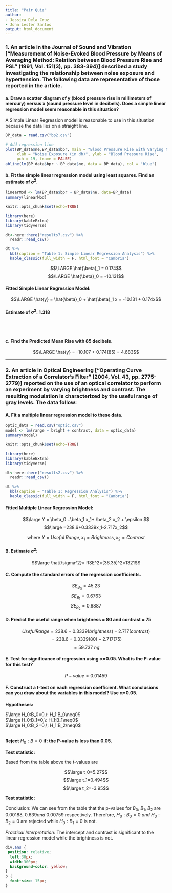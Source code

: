```yaml
---
title: "Pair Quiz"
author: 
- Jessica Dela Cruz
- John Lester Santos
output: html_document
---
```

### 1. An article in the Journal of Sound and Vibration ["Measurement of Noise-Evoked Blood Pressure by Means of Averaging Method: Relation between Blood Pressure Rise and PSL" (1991, Vol. 151(3), pp. 383-394)] described a study investigating the relationship between noise exposure and hypertension. The following data are representative of those reported in the article.

#### a. Draw a scatter diagram of y (blood pressure rise in millimeters of mercury) versus x (sound pressure level in decibels). Does a simple linear regression model seem reasonable in this situation?

A Simple Linear Regression model is reasonable to use in this situation because the data lies on a straight line.

```r
BP_data = read.csv("bp2.csv")

# Add regression line
plot(BP_data$ne,BP_data$bpr, main = "Blood Pressure Rise with Varying Noise Exposure",
     xlab = "Noise Exposure (in db)", ylab = "Blood Pressure Rise",
     pch = 19, frame = FALSE)
abline(lm(BP_data$bpr ~ BP_data$ne, data = BP_data), col = "blue")
```

#### b. Fit the simple linear regression model using least squares. Find an estimate of $\sigma^2$.

```r
linearMod <- lm(BP_data$bpr ~ BP_data$ne, data=BP_data)
summary(linearMod)
```

```r
knitr::opts_chunk$set(echo=TRUE)

library(here)
library(kableExtra)
library(tidyverse)

dt<-here::here("results7.csv") %>%
  readr::read_csv()
```

```r
dt %>%
  kbl(caption = "Table 1: Simple Linear Regression Analysis") %>%
  kable_classic(full_width = F, html_font = "Cambria")
```


$$\LARGE \hat{\beta}_1 = 0.174$$
$$\LARGE \hat{\beta}_0 = -10.131$$

#### Fitted Simple Linear Regression Model:

$$\LARGE \hat{y} = \hat{\beta}_0 + \hat{\beta}_1 x = -10.131 + 0.174x$$


#### Estimate of $\sigma^2$: **1.318**

<br><br>

#### c. Find the Predicted Mean Rise with 85 decibels.

$$\LARGE \hat{y} = -10.107 + 0.174(85) = 4.683$$

***

### 2. An article in Optical Engineering ["Operating Curve Extraction of a Correlator's Filter" (2004, Vol. 43, pp. 2775-2779)] reported on the use of an optical correlator to perform an experiment by varying brightness and contrast. The resulting modulation is characterized by the useful range of gray levels. The data follow:

#### A. Fit a multiple linear regression model to these data.

```r
optic_data = read.csv("optic.csv")
model <- lm(range ~ bright + contrast, data = optic_data)
summary(model)

```

```r
knitr::opts_chunk$set(echo=TRUE)

library(here)
library(kableExtra)
library(tidyverse)

dt<-here::here("results2.csv") %>%
  readr::read_csv()
```

```r
dt %>%
  kbl(caption = "Table 1: Regression Analysis") %>%
  kable_classic(full_width = F, html_font = "Cambria")
```





#### Fitted Multiple Linear Regression Model:

$$\large Y = \beta_0 +\beta_1 x_1+ \beta_2 x_2 + \epsilon $$
 $$\large =238.6+0.3339x_1-2.717x_2$$

<center>where $Y = Useful\:Range, x_1 = Brightness, x_2= Contrast$</center>


<h4> B. Estimate  $\sigma^2$: </h4>

$$\large \hat{\sigma^2}= RSE^2=(36.35)^2=1321$$

#### C. Compute the standard errors of the regression coefficients.

$$SE_{B_0}=45.23$$
$$SE_{B_1}=0.6763$$ 
$$SE_{B_2}=0.6887$$

#### D. Predict the useful range when brightness = 80 and contrast = 75

$$UsefulRange= 238.6 + 0.3339(brightness) - 2.717(contrast)$$ 
$$=238.6+0.3339(80)-2.717(75)$$ 
<center> <div class="ans">$$=59.737\:ng$$  </div> </center>

#### E. Test for significance of regression using α=0.05. What is the P-value for this test?

<center> <div class="ans"> $P-value=0.01459$  </div> </center>

#### F. Construct a t-test on each regression coefficient. What conclusions can you draw about the variables in this model? Use α=0.05.

<p>**Hypotheses:** </p>
$\large H_0:B_0=0,\: H_1:B_0\neq0$<br>
$\large H_0:B_1=0,\: H_1:B_1\neq0$<br>
$\large H_0:B_2=0,\: H_1:B_2\neq0$<br><br>
<p>**Reject** $H_0:B=0$ **if: the P-value is less than 0.05.** </p>
<p>**Test statistic:** </p>
<p>Based from the table above the t-values are</p>
$$\large t_0=5.27$$
$$\large t_1=0.494$$
$$\large t_2=-3.95$$
<p>**Test statistic:** </p>
<p>Conclusion: We can see from the table that the p-values for $B_0,\:B_1,\:B_2$ are $0.00188,\:0.639 and\: 0.00759$ respectively. Therefore, $H_0:B_0=0\:and\: H_0:B_2=0$ are rejected while $H_0:B_1=0$ is not. </p>
<p>*Practical Interpretation:* The intercept and contrast is significant to the linear regression model while the brightness is not. </p> 


```css
div.ans {
 position: relative;
  left:30px;
  width:300px;
  background-color: yellow;
}
p {
  font-size: 15px;
}
```








